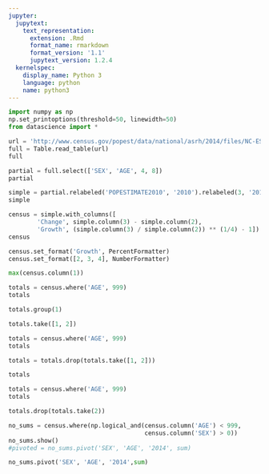 ```yaml
---
jupyter:
  jupytext:
    text_representation:
      extension: .Rmd
      format_name: rmarkdown
      format_version: '1.1'
      jupytext_version: 1.2.4
  kernelspec:
    display_name: Python 3
    language: python
    name: python3
---
```


```python
import numpy as np
np.set_printoptions(threshold=50, linewidth=50)
from datascience import *
```

```python
url = 'http://www.census.gov/popest/data/national/asrh/2014/files/NC-EST2014-AGESEX-RES.csv'
full = Table.read_table(url)
full
```

```python
partial = full.select(['SEX', 'AGE', 4, 8])
partial
```

```python
simple = partial.relabeled('POPESTIMATE2010', '2010').relabeled(3, '2014')
simple
```

```python
census = simple.with_columns([
        'Change', simple.column(3) - simple.column(2), 
        'Growth', (simple.column(3) / simple.column(2)) ** (1/4) - 1])
census
```

```python
census.set_format('Growth', PercentFormatter)
census.set_format([2, 3, 4], NumberFormatter)
```

```python
max(census.column(1))
```

```python
totals = census.where('AGE', 999)
totals
```

```python
totals.group(1)
```

```python
totals.take([1, 2])
```

```python
totals = census.where('AGE', 999)
totals
```

```python
totals = totals.drop(totals.take([1, 2]))

```

```python
totals
```

```python
totals = census.where('AGE', 999)
totals
```

```python
totals.drop(totals.take(2))
```

```python
no_sums = census.where(np.logical_and(census.column('AGE') < 999,
                                      census.column('SEX') > 0))
no_sums.show()
#pivoted = no_sums.pivot('SEX', 'AGE', '2014', sum)
```

```python
no_sums.pivot('SEX', 'AGE', '2014',sum)
```

```python

```
